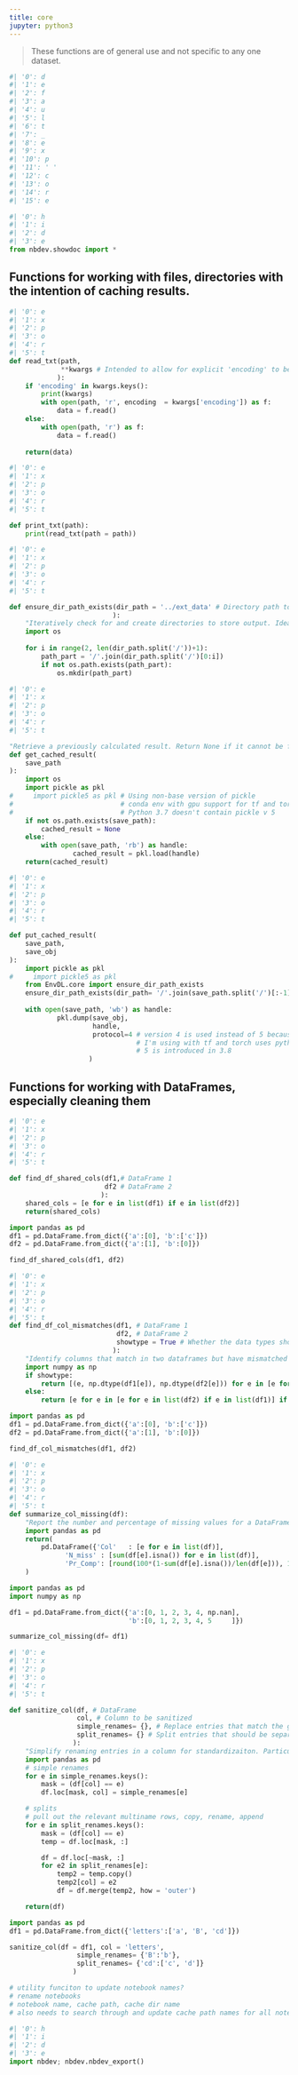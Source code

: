 ```yaml
---
title: core
jupyter: python3
---
```



> These functions are of general use and not specific to any one dataset.


```python
#| '0': d
#| '1': e
#| '2': f
#| '3': a
#| '4': u
#| '5': l
#| '6': t
#| '7': _
#| '8': e
#| '9': x
#| '10': p
#| '11': ' '
#| '12': c
#| '13': o
#| '14': r
#| '15': e
```

```python
#| '0': h
#| '1': i
#| '2': d
#| '3': e
from nbdev.showdoc import *
```

## Functions for working with files, directories with the intention of caching results.

```python
#| '0': e
#| '1': x
#| '2': p
#| '3': o
#| '4': r
#| '5': t
def read_txt(path, 
             **kwargs # Intended to allow for explicit 'encoding' to be passed into open the file
            ):
    if 'encoding' in kwargs.keys():
        print(kwargs)
        with open(path, 'r', encoding  = kwargs['encoding']) as f:
            data = f.read()        
    else:    
        with open(path, 'r') as f:
            data = f.read()
            
    return(data)
```

```python
#| '0': e
#| '1': x
#| '2': p
#| '3': o
#| '4': r
#| '5': t

def print_txt(path):
    print(read_txt(path = path))
```

```python
#| '0': e
#| '1': x
#| '2': p
#| '3': o
#| '4': r
#| '5': t

def ensure_dir_path_exists(dir_path = '../ext_data' # Directory path to check
                          ):
    "Iteratively check for and create directories to store output. Ideally this would just be os.mkdirs() but that function is not available in this version of python"
    import os
    
    for i in range(2, len(dir_path.split('/'))+1):
        path_part = '/'.join(dir_path.split('/')[0:i])
        if not os.path.exists(path_part):
            os.mkdir(path_part)
```


```python
#| '0': e
#| '1': x
#| '2': p
#| '3': o
#| '4': r
#| '5': t

"Retrieve a previously calculated result. Return None if it cannot be found."
def get_cached_result(
    save_path
):
    import os
    import pickle as pkl
#     import pickle5 as pkl # Using non-base version of pickle 
#                           # conda env with gpu support for tf and torch uses python 3.7.
#                           # Python 3.7 doesn't contain pickle v 5
    if not os.path.exists(save_path):
        cached_result = None
    else:
        with open(save_path, 'rb') as handle:
                cached_result = pkl.load(handle)
    return(cached_result)
```

```python
#| '0': e
#| '1': x
#| '2': p
#| '3': o
#| '4': r
#| '5': t

def put_cached_result(
    save_path,
    save_obj
):
    import pickle as pkl
#     import pickle5 as pkl
    from EnvDL.core import ensure_dir_path_exists
    ensure_dir_path_exists(dir_path= '/'.join(save_path.split('/')[:-1]) )
    
    with open(save_path, 'wb') as handle:
            pkl.dump(save_obj, 
                     handle, 
                     protocol=4 # version 4 is used instead of 5 because the container
                                # I'm using with tf and torch uses python 3.7 and version
                                # 5 is introduced in 3.8
                    )
```


## Functions for working with DataFrames, especially cleaning them

```python
#| '0': e
#| '1': x
#| '2': p
#| '3': o
#| '4': r
#| '5': t

def find_df_shared_cols(df1,# DataFrame 1 
                        df2 # DataFrame 2
                       ):
    shared_cols = [e for e in list(df1) if e in list(df2)]
    return(shared_cols)
```

```python
import pandas as pd
df1 = pd.DataFrame.from_dict({'a':[0], 'b':['c']})
df2 = pd.DataFrame.from_dict({'a':[1], 'b':[0]})

find_df_shared_cols(df1, df2)
```

```python
#| '0': e
#| '1': x
#| '2': p
#| '3': o
#| '4': r
#| '5': t
def find_df_col_mismatches(df1, # DataFrame 1 
                           df2, # DataFrame 2 
                           showtype = True # Whether the data types should be returned
                          ):
    "Identify columns that match in two dataframes but have mismatched data types"
    import numpy as np
    if showtype:
        return [(e, np.dtype(df1[e]), np.dtype(df2[e])) for e in [e for e in list(df2) if e in list(df1)] if (np.dtype(df1[e]) != np.dtype(df2[e])) ]
    else:
        return [e for e in [e for e in list(df2) if e in list(df1)] if (np.dtype(df1[e]) != np.dtype(df2[e])) ]

```

```python
import pandas as pd
df1 = pd.DataFrame.from_dict({'a':[0], 'b':['c']})
df2 = pd.DataFrame.from_dict({'a':[1], 'b':[0]})

find_df_col_mismatches(df1, df2)
```


```python
#| '0': e
#| '1': x
#| '2': p
#| '3': o
#| '4': r
#| '5': t
def summarize_col_missing(df):
    "Report the number and percentage of missing values for a DataFrame"
    import pandas as pd
    return(
        pd.DataFrame({'Col'   : [e for e in list(df)],
              'N_miss' : [sum(df[e].isna()) for e in list(df)],
              'Pr_Comp': [round(100*(1-sum(df[e].isna())/len(df[e])), 1) for e in list(df)]})
    )
```

```python
import pandas as pd
import numpy as np

df1 = pd.DataFrame.from_dict({'a':[0, 1, 2, 3, 4, np.nan], 
                              'b':[0, 1, 2, 3, 4, 5     ]})

summarize_col_missing(df= df1)
```

```python
#| '0': e
#| '1': x
#| '2': p
#| '3': o
#| '4': r
#| '5': t

def sanitize_col(df, # DataFrame
                 col, # Column to be sanitized
                 simple_renames= {}, # Replace entries that match the given key with the given value. {'A':'a'}
                 split_renames= {} # Split entries that should be separate rows into two. {'a_b':['a','b']}
                ):
    "Simplify renaming entries in a column for standardizaiton. Particularly useful for irrigation/managment entries which may be intended for humans not computers."
    import pandas as pd
    # simple renames
    for e in simple_renames.keys():
        mask = (df[col] == e)
        df.loc[mask, col] = simple_renames[e]

    # splits
    # pull out the relevant multiname rows, copy, rename, append
    for e in split_renames.keys():
        mask = (df[col] == e)
        temp = df.loc[mask, :] 

        df = df.loc[~mask, :]
        for e2 in split_renames[e]:
            temp2 = temp.copy()
            temp2[col] = e2
            df = df.merge(temp2, how = 'outer')

    return(df)
```

```python
import pandas as pd
df1 = pd.DataFrame.from_dict({'letters':['a', 'B', 'cd']})

sanitize_col(df = df1, col = 'letters',
                 simple_renames= {'B':'b'},
                 split_renames= {'cd':['c', 'd']}
                )
```

```python
# utility funciton to update notebook names?
# rename notebooks
# notebook name, cache path, cache dir name
# also needs to search through and update cache path names for all notebooks that depend on it.
```


```python
#| '0': h
#| '1': i
#| '2': d
#| '3': e
import nbdev; nbdev.nbdev_export()
```

